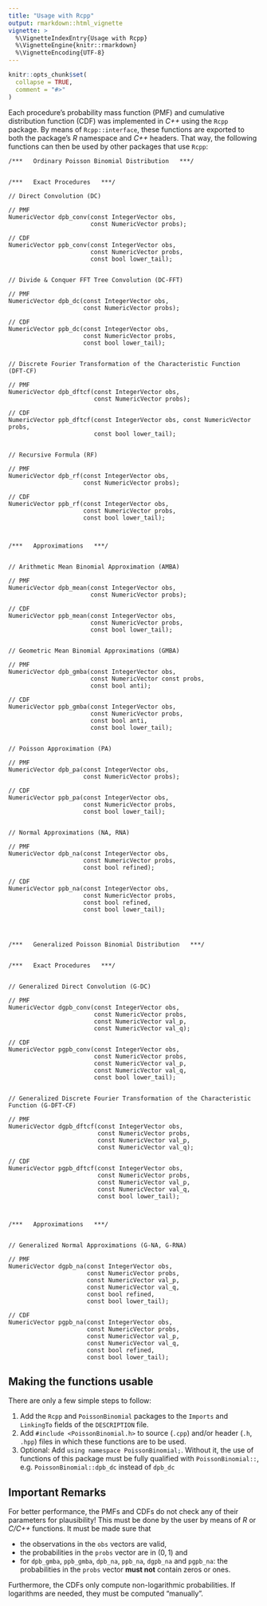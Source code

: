 ```yaml
---
title: "Usage with Rcpp"
output: rmarkdown::html_vignette
vignette: >
  %\VignetteIndexEntry{Usage with Rcpp}
  %\VignetteEngine{knitr::rmarkdown}
  %\VignetteEncoding{UTF-8}
---
```


```r
knitr::opts_chunk$set(
  collapse = TRUE,
  comment = "#>"
)
```

Each procedure's probability mass function (PMF) and cumulative distribution function (CDF) was implemented in *C++* using the `Rcpp` package. By means of `Rcpp::interface`, these functions are exported to both the package's *R* namespace and *C++* headers. That way, the following functions can then be used by other packages that use `Rcpp`:

```
/***   Ordinary Poisson Binomial Distribution   ***/


/***   Exact Procedures   ***/

// Direct Convolution (DC)

// PMF
NumericVector dpb_conv(const IntegerVector obs,
                       const NumericVector probs);
                       
// CDF
NumericVector ppb_conv(const IntegerVector obs,
                       const NumericVector probs,
                       const bool lower_tail);


// Divide & Conquer FFT Tree Convolution (DC-FFT)

// PMF
NumericVector dpb_dc(const IntegerVector obs,
                     const NumericVector probs);
                     
// CDF
NumericVector ppb_dc(const IntegerVector obs,
                     const NumericVector probs,
                     const bool lower_tail);


// Discrete Fourier Transformation of the Characteristic Function (DFT-CF)

// PMF
NumericVector dpb_dftcf(const IntegerVector obs,
                        const NumericVector probs);
                        
// CDF
NumericVector ppb_dftcf(const IntegerVector obs, const NumericVector probs,
                        const bool lower_tail);
                        

// Recursive Formula (RF)

// PMF
NumericVector dpb_rf(const IntegerVector obs,
                     const NumericVector probs);

// CDF
NumericVector ppb_rf(const IntegerVector obs,
                     const NumericVector probs,
                     const bool lower_tail);



/***   Approximations   ***/


// Arithmetic Mean Binomial Approximation (AMBA)

// PMF
NumericVector dpb_mean(const IntegerVector obs,
                       const NumericVector probs);

// CDF
NumericVector ppb_mean(const IntegerVector obs,
                       const NumericVector probs,
                       const bool lower_tail);


// Geometric Mean Binomial Approximations (GMBA)

// PMF
NumericVector dpb_gmba(const IntegerVector obs, 
                       const NumericVector const probs,
                       const bool anti);
                       
// CDF
NumericVector ppb_gmba(const IntegerVector obs,
                       const NumericVector probs,
                       const bool anti,
                       const bool lower_tail);


// Poisson Approximation (PA)

// PMF
NumericVector dpb_pa(const IntegerVector obs,
                     const NumericVector probs);
                     
// CDF
NumericVector ppb_pa(const IntegerVector obs,
                     const NumericVector probs,
                     const bool lower_tail);
                     

// Normal Approximations (NA, RNA)

// PMF
NumericVector dpb_na(const IntegerVector obs,
                     const NumericVector probs,
                     const bool refined);
                     
// CDF
NumericVector ppb_na(const IntegerVector obs,
                     const NumericVector probs,
                     const bool refined,
                     const bool lower_tail);
                     



/***   Generalized Poisson Binomial Distribution   ***/


/***   Exact Procedures   ***/


// Generalized Direct Convolution (G-DC)

// PMF
NumericVector dgpb_conv(const IntegerVector obs,
                        const NumericVector probs,
                        const NumericVector val_p,
                        const NumericVector val_q);
                        
// CDF
NumericVector pgpb_conv(const IntegerVector obs,
                        const NumericVector probs,
                        const NumericVector val_p,
                        const NumericVector val_q,
                        const bool lower_tail);
                        

// Generalized Discrete Fourier Transformation of the Characteristic Function (G-DFT-CF)

// PMF
NumericVector dgpb_dftcf(const IntegerVector obs,
                         const NumericVector probs,
                         const NumericVector val_p,
                         const NumericVector val_q);
                         
// CDF
NumericVector pgpb_dftcf(const IntegerVector obs,
                         const NumericVector probs,
                         const NumericVector val_p,
                         const NumericVector val_q,
                         const bool lower_tail);
                       
                       
                       
/***   Approximations   ***/


// Generalized Normal Approximations (G-NA, G-RNA)

// PMF
NumericVector dgpb_na(const IntegerVector obs,
                      const NumericVector probs,
                      const NumericVector val_p,
                      const NumericVector val_q,
                      const bool refined,
                      const bool lower_tail);
                      
// CDF
NumericVector pgpb_na(const IntegerVector obs,
                      const NumericVector probs,
                      const NumericVector val_p,
                      const NumericVector val_q,
                      const bool refined,
                      const bool lower_tail);
```


## Making the functions usable

There are only a few simple steps to follow:

1. Add the `Rcpp` and `PoissonBinomial` packages to the `Imports` and `LinkingTo` fields of the `DESCRIPTION` file.
2. Add `#include <PoissonBinomial.h>` to source (`.cpp`) and/or header (`.h`, `.hpp`) files in which these functions are to be used.
3. Optional: Add `using namespace PoissonBinomial;`. Without it, the use of functions of this package must be fully qualified with `PoissonBinomial::`, e.g. `PoissonBinomial::dpb_dc` instead of `dpb_dc`


## Important Remarks

For better performance, the PMFs and CDFs do not check any of their parameters for plausibility! This must be done by the user by means of *R* or *C/C++* functions. It must be made sure that

* the observations in the `obs` vectors are valid, 
* the probabilities in the `probs` vector are in $(0, 1)$ and
* for `dpb_gmba`, `ppb_gmba`, `dpb_na`, `ppb_na`, `dgpb_na` and `pgpb_na`: the probabilities in the `probs` vector **must not** contain zeros or ones.

Furthermore, the CDFs only compute non-logarithmic probabilities. If logarithms are needed, they must be computed "manually".